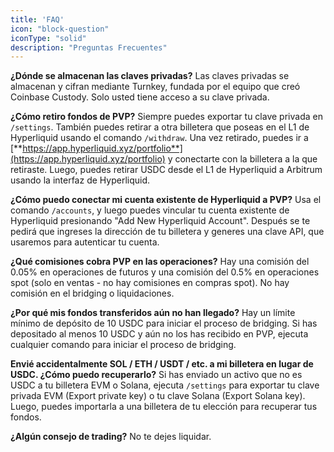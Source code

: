 ```yaml
---
title: 'FAQ'
icon: "block-question"
iconType: "solid"
description: "Preguntas Frecuentes"
---
```

**¿Dónde se almacenan las claves privadas?**
Las claves privadas se almacenan y cifran mediante Turnkey, fundada por el equipo que creó Coinbase Custody. Solo usted tiene acceso a su clave privada.

**¿Cómo retiro fondos de PVP?**
Siempre puedes exportar tu clave privada en `/settings`.
También puedes retirar a otra billetera que poseas en el L1 de Hyperliquid usando el comando `/withdraw`. Una vez retirado, puedes ir a [**https://app.hyperliquid.xyz/portfolio**](https://app.hyperliquid.xyz/portfolio) y conectarte con la billetera a la que retiraste. Luego, puedes retirar USDC desde el L1 de Hyperliquid a Arbitrum usando la interfaz de Hyperliquid.

**¿Cómo puedo conectar mi cuenta existente de Hyperliquid a PVP?**
Usa el comando `/accounts`, y luego puedes vincular tu cuenta existente de Hyperliquid presionando "Add New Hyperliquid Account". Después se te pedirá que ingreses la dirección de tu billetera y generes una clave API, que usaremos para autenticar tu cuenta.

**¿Qué comisiones cobra PVP en las operaciones?**
Hay una comisión del 0.05% en operaciones de futuros y una comisión del 0.5% en operaciones spot (solo en ventas - no hay comisiones en compras spot). No hay comisión en el bridging o liquidaciones.

**¿Por qué mis fondos transferidos aún no han llegado?**
Hay un límite mínimo de depósito de 10 USDC para iniciar el proceso de bridging. Si has depositado al menos 10 USDC y aún no los has recibido en PVP, ejecuta cualquier comando para iniciar el proceso de bridging.

**Envié accidentalmente SOL / ETH / USDT / etc. a mi billetera en lugar de USDC. ¿Cómo puedo recuperarlo?**
Si has enviado un activo que no es USDC a tu billetera EVM o Solana, ejecuta `/settings` para exportar tu clave privada EVM (Export private key) o tu clave Solana (Export Solana key). Luego, puedes importarla a una billetera de tu elección para recuperar tus fondos.

**¿Algún consejo de trading?**
No te dejes liquidar.
